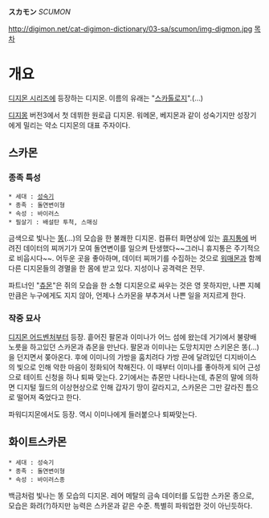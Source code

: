 '''スカモン''' ''SCUMON''

http://digimon.net/cat-digimon-dictionary/03-sa/scumon/img-digmon.jpg
[[목차]]
= 개요 =
[[디지몬 시리즈]]에 등장하는 디지몬. 이름의 유래는 "[[스카톨로지]]".(…)

[[디지몽]] 버전3에서 첫 데뷔한 원로급 디지몬. 워메몬, 베지몬과 같이 성숙기지만 성장기에게 밀리는 약소 디지몬의 대표 주자이다.
== 스카몬 ==
=== 종족 특성 ===
 * 세대 : [[성숙기]]
 * 종족 : 돌연변이형
 * 속성 : 바이러스
 * 필살기 : 배설탄 투척, 스매싱

금색으로 빛나는 [[똥]](…)의 모습을 한 불쾌한 디지몬. 컴퓨터 화면상에 있는 [[휴지통]]에 버려진 데이터의 찌꺼기가 모여 돌연변이를 일으켜 탄생했다~~그러니 휴지통은 주기적으로 비웁시다~~. 어두운 곳을 좋아하며, 데이터 찌꺼기를 수집하는 것으로 [[워매몬]]과 함께 다른 디지몬들의 경멸을 한 몸에 받고 있다. 지성이나 공격력은 전무.

파트너인 "[[츄몬]]"은 쥐의 모습을 한 소형 디지몬으로 싸우는 것은 영 못하지만, 나쁜 지혜만큼은 누구에게도 지지 않아, 언제나 스카몬을 부추겨서 나쁜 일을 저지르게 한다.

=== 작중 묘사 ===
[[디지몬 어드벤처]]부터 등장. 흩어진 팔몬과 이미나가 어느 섬에 왔는데 거기에서 불량배 노릇을 하고있던 스카몬과 츄몬을 만난다. 팔몬과 이미나는 도망치지만 스키몬은 똥(...)을 던지면서 쫒아온다. 후에 이미나의 가방을 훔치려다 가방 끈에 달려있던 디지바이스의 빛으로 인해 악한 마음이 정화되어 착해진다. 이 때부터 이미나를 좋아하게 되어 근성으로 테이트 신청을 하나 퇴짜 맞는다.
2기에서는 츄몬만 나타나는데, 츄몬의 말에 의하면 디지털 월드의 이상현상으로 인해 갑자기 땅이 갈라지고, 스카몬은 그만 갈라진 틈으로 떨어져 죽었다고 한다. 

파워디지몬에서도 등장. 역시 이미나에게 들러붙으나 퇴짜맞는다.

== 화이트스카몬 ==
 * 세대 : 성숙기
 * 종족 : 돌연변이형
 * 속성 : 바이러스종
백금처럼 빛나는 똥 모습의 디지몬. 레어 메탈의 금속 데이터를 도입한 스카몬 종으로, 모습은 화려(?)하지만 능력은 스카몬과 같은 수준. 특별히 파워업한 것이 아닌듯하다.
